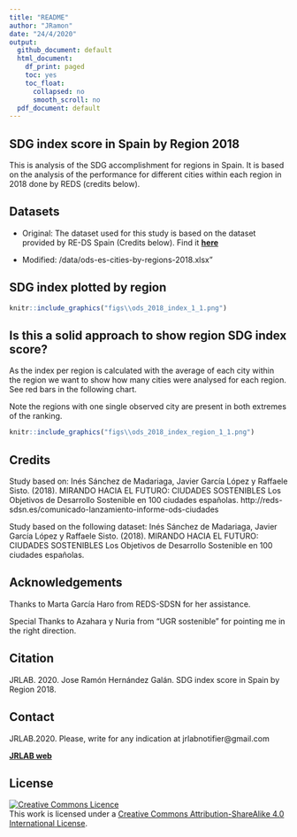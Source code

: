 ```yaml
---
title: "README"
author: "JRamon"
date: "24/4/2020"
output:
  github_document: default
  html_document:
    df_print: paged
    toc: yes
    toc_float:
      collapsed: no
      smooth_scroll: no
  pdf_document: default
---
```


## SDG index score in Spain by Region 2018

This is analysis of the SDG accomplishment for regions in Spain. It is based on the analysis of the performance for different cities within each region in 2018 done by REDS (credits below).

## Datasets

- Original: The dataset used for this study is based on the dataset provided by RE-DS Spain (Credits below). Find it [**here**](http://reds-sdsn.es/wp-content/uploads/2018/10/Spanish-Cities-Index_para-publicacio%CC%81n-web.xlsx)

- Modified: /data/ods-es-cities-by-regions-2018.xlsx"


## SDG index plotted by region


```r
knitr::include_graphics("figs\\ods_2018_index_1_1.png")
```


## Is this a solid approach to show region SDG index score?

As the index per region is calculated with the average of each city within the region we want to show how many cities were analysed for each region. See red bars in the following chart.

Note the regions with one single observed city are present in both extremes of the ranking.

```r
knitr::include_graphics("figs\\ods_2018_index_region_1_1.png")
```

## Credits

Study based on:
Inés Sánchez de Madariaga, Javier García López y Raffaele Sisto. (2018). MIRANDO HACIA EL FUTURO: CIUDADES SOSTENIBLES Los Objetivos de Desarrollo Sostenible en 100 ciudades españolas. 
http://reds-sdsn.es/comunicado-lanzamiento-informe-ods-ciudades

Study based on the following dataset:
Inés Sánchez de Madariaga, Javier García López y Raffaele Sisto. (2018). MIRANDO HACIA EL FUTURO: CIUDADES SOSTENIBLES Los Objetivos de Desarrollo Sostenible en 100 ciudades españolas.

## Acknowledgements

Thanks to Marta García Haro from REDS-SDSN for her assistance.

Special Thanks to Azahara y Nuria from "UGR sostenible" for pointing me in the right direction.

## Citation
JRLAB. 2020. Jose Ramón Hernández Galán. SDG index score in Spain by Region 2018.

## Contact
JRLAB.2020. Please, write for any indication at jrlabnotifier@gmail.com

[**JRLAB web**](sites.google.com/view/jrlabportfolio)

## License

<a rel="license" href="http://creativecommons.org/licenses/by-sa/4.0/"><img alt="Creative Commons Licence" style="border-width:0" src="https://i.creativecommons.org/l/by-sa/4.0/88x31.png" /></a><br />This work is licensed under a <a rel="license" href="http://creativecommons.org/licenses/by-sa/4.0/">Creative Commons Attribution-ShareAlike 4.0 International License</a>.

